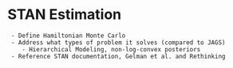 # STAN Estimation
```
 - Define Hamiltonian Monte Carlo
 - Address what types of problem it solves (compared to JAGS)
 	- Hierarchical Modeling, non-log-convex posteriors
 - Reference STAN documentation, Gelman et al. and Rethinking
```
